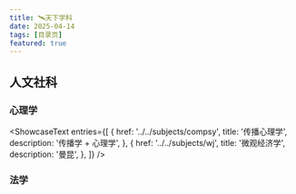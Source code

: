 ```yaml
---
title: 🛰️天下学科
date: 2025-04-14
tags: [目录页]
featured: true
---
```



## 人文社科

### 心理学

<ShowcaseText
  entries={[
    {
      href: '../../subjects/compsy',
      title: '传播心理学',
      description: '传播学 + 心理学',
    },
    {
      href: '../../subjects/wj',
      title: '微观经济学',
      description: '曼昆',
    },
  ]}
/>

### 法学


